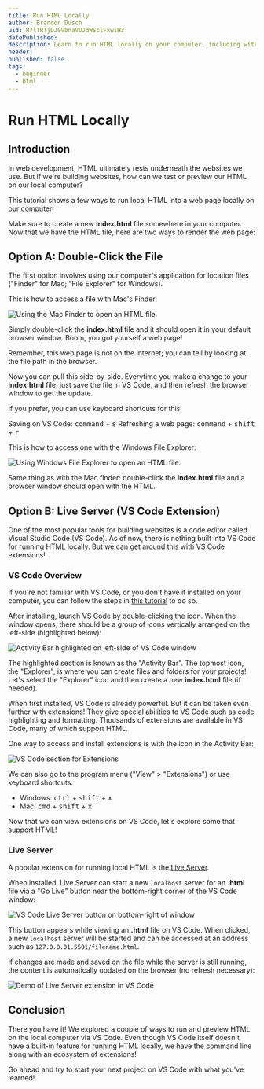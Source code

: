 ```yaml
---
title: Run HTML Locally
author: Brandon Dusch
uid: H7lTRTjDJ0VbnaVUJdWSclFxwiH3
datePublished: 
description: Learn to run HTML locally on your computer, including with VS Code.
header: 
published: false
tags:
  - beginner
  - html
---
```


# Run HTML Locally

## Introduction

In web development, HTML ultimately rests underneath the websites we use. But if we're building websites, how can we test or preview our HTML on our local computer?

This tutorial shows a few ways to run local HTML into a web page locally on our computer!

Make sure to create a new **index.html** file somewhere in your computer. Now that we have the HTML file, here are two ways to render the web page:

## Option A: Double-Click the File

The first option involves using our computer's application for location files ("Finder" for Mac; "File Explorer" for Windows).

This is how to access a file with Mac's Finder:

<img src="https://raw.githubusercontent.com/codedex-io/projects/main/projects/run-html-locally/open-html-on-mac-finder.gif" alt="Using the Mac Finder to open an HTML file." />

Simply double-click the **index.html** file and it should open it in your default browser window. Boom, you got yourself a web page!

Remember, this web page is not on the internet; you can tell by looking at the file path in the browser. 

Now you can pull this side-by-side. Everytime you make a change to your **index.html** file, just save the file in VS Code, and then refresh the browser window to get the update.

If you prefer, you can use keyboard shortcuts for this:

Saving on VS Code: <kbd>command</kbd> + <kbd>s</kbd>
Refreshing a web page: <kbd>command</kbd> + <kbd>shift</kbd> + <kbd>r</kbd>


This is how to access one with the Windows File Explorer:

<img src="https://raw.githubusercontent.com/codedex-io/projects/main/projects/run-html-locally/open-html-in-windows-explorer" alt="Using Windows File Explorer to open an HTML file." />

Same thing as with the Mac finder: double-click the **index.html** file and a browser window should open with the HTML.

## Option B: Live Server (VS Code Extension)

One of the most popular tools for building websites is a code editor called Visual Studio Code (VS Code). As of now, there is nothing built into VS Code for running HTML locally. But we can get around this with VS Code extensions!

### VS Code Overview

If you're not familiar with VS Code, or you don't have it installed on your computer, you can follow the steps in [this tutorial](https://www.codedex.io/projects/set-up-your-local-environment-in-python) to do so.

After installing, launch VS Code by double-clicking the icon. When the window opens, there should be a group of icons vertically arranged on the left-side (highlighted below):

<img src="https://raw.githubusercontent.com/codedex-io/projects/main/projects/run-html-locally/vs-code-activity-bar.png" alt="Activity Bar highlighted on left-side of VS Code window" />

The highlighted section is known as the "Activity Bar". The topmost icon, the "Explorer", is where you can create files and folders for your projects! Let's select the "Explorer" icon and then create a new **index.html** file (if needed).

When first installed, VS Code is already powerful. But it can be taken even further with extensions! They give special abilities to VS Code such as code highlighting and formatting. Thousands of extensions are available in VS Code, many of which support HTML.

One way to access and install extensions is with the icon in the Activity Bar:

<img src="https://raw.githubusercontent.com/codedex-io/projects/main/projects/run-html-locally/vs-code-extensions.gif" alt="VS Code section for Extensions" />

We can also go to the program menu ("View" > "Extensions") or use keyboard shortcuts:

- Windows: <kbd>ctrl</kbd> + <kbd>shift</kbd> + <kbd>x</kbd>
- Mac: <kbd>cmd</kbd> + <kbd>shift</kbd> + <kbd>x<kbd>

Now that we can view extensions on VS Code, let's explore some that support HTML!

### Live Server

A popular extension for running local HTML is the [Live Server](https://marketplace.visualstudio.com/items?itemName=ritwickdey.LiveServer).

When installed, Live Server can start a new `localhost` server for an **.html** file via a "Go Live" button near the bottom-right corner of the VS Code window:

<img src="https://raw.githubusercontent.com/codedex-io/projects/main/projects/run-html-locally/live-server-button.png" alt="VS Code Live Server button on bottom-right of window" />

This button appears while viewing an **.html** file on VS Code. When clicked, a new `localhost` server will be started and can be accessed at an address such as  `127.0.0.01.5501/filename.html`.

If changes are made and saved on the file while the server is still running, the content is automatically updated on the browser (no refresh necessary):

<img src="https://raw.githubusercontent.com/codedex-io/projects/main/projects/run-html-locally/live-server-demo.gif" alt="Demo of Live Server extension in VS Code" />

## Conclusion

There you have it! We explored a couple of ways to run and preview HTML on the local computer via VS Code. Even though VS Code itself doesn't have a built-in feature for running HTML locally, we have the command line along with an ecosystem of extensions!

Go ahead and try to start your next project on VS Code with what you've learned!
